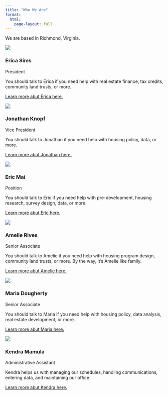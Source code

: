 ```yaml
---
title: "Who We Are"
format: 
  html:
    page-layout: full
---
```


We are based in Richmond, Virginia.

::: {.container}
::: {.row}
::: {.col-md-4}
::: {.listing-box .has-image}
::: {.listing-box-image-container}
![](images/team/erica.jpg){.listing-box-image}
:::

::: {.listing-box-content}
### Erica Sims {.listing-box-title}

::: {.listing-box-subtitle}
President
:::

::: {.listing-box-body}
You should talk to Erica if you need help with real estate finance, tax credits, community land trusts, or more.

[Learn more abut Erica here.](./staff/erica.html)
:::
:::
:::
:::

::: {.col-md-4}
::: {.listing-box .has-image}
::: {.listing-box-image-container}
![](images/team/jtk.jpg){.listing-box-image}
:::

::: {.listing-box-content}
### Jonathan Knopf {.listing-box-title}

::: {.listing-box-subtitle}
Vice President
:::

::: {.listing-box-body}
You should talk to Jonathan if you need help with housing policy, data, or more.

[Learn more abut Jonathan here.](./staff/jonathan.html)

:::
:::
:::
:::

::: {.col-md-4}
::: {.listing-box .has-image}
::: {.listing-box-image-container}
![](images/team/eric.jpg){.listing-box-image}
:::

::: {.listing-box-content}
### Eric Mai {.listing-box-title}

::: {.listing-box-subtitle}
Position
:::

::: {.listing-box-body}
You should talk to Eric if you need help with pre-development, housing research, survey design, data, or more.

[Learn more abut Eric here.](./staff/eric.html)

:::
:::
:::
:::
:::
:::

::: {.container}
::: {.row}
::: {.col-md-4}
::: {.listing-box .has-image}
::: {.listing-box-image-container}
![](images/team/amelie.jpg){.listing-box-image}
:::

::: {.listing-box-content}
### Amelie Rives {.listing-box-title}

::: {.listing-box-subtitle}
Senior Associate
:::

::: {.listing-box-body}
You should talk to Amelie if you need help with housing program design, community land trusts, or more. By the way, it's Amelie like family.

[Learn more abut Amelie here.](./staff/amelie.html)

:::
:::
:::
:::

::: {.col-md-4}
::: {.listing-box .has-image}
::: {.listing-box-image-container}
![](images/team/maria.jpg){.listing-box-image}
:::

::: {.listing-box-content}
### Maria Dougherty {.listing-box-title}

::: {.listing-box-subtitle}
Senior Associate
:::

::: {.listing-box-body}
You should talk to Maria if you need help with housing policy, data analysis, real estate development, or more.

[Learn more abut Maria here.](./staff/maria.html)

:::
:::
:::
:::

::: {.col-md-4}
::: {.listing-box .has-image}
::: {.listing-box-image-container}
![](images/team/kendra.jpg){.listing-box-image}
:::

::: {.listing-box-content}
### Kendra Mamula {.listing-box-title}

::: {.listing-box-subtitle}
Administrative Assistant
:::

::: {.listing-box-body}
Kendra helps us with managing our schedules, handling communications, entering data, and maintaining our office.

[Learn more abut Kendra here.](./staff/kendra.html)

:::
:::
:::
:::
:::
:::